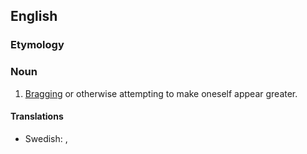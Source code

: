 ==English==

===Etymology===
{{prefix|en|self|promotion}}

===Noun===
{{en-noun|~}}

# [[brag|Bragging]] or otherwise attempting to make oneself appear greater.

====Translations====
{{trans-top|the act of promoting oneself}}
* Swedish: {{t|sv|självbefordran}}, {{t|sv|självpromotion|c}}
{{trans-mid}}
{{trans-bottom}}